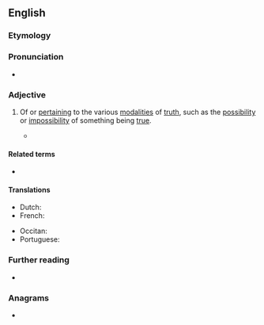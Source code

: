 ==English==
{{wikipedia|alethic mood}}

===Etymology===
{{etyl|grc|en}} {{m|grc|ἀλήθεια||truth}}

===Pronunciation===
* {{IPA|/əˈliːθɪk/|/əˈlɛθɪk/|lang=en}}

===Adjective===
{{en-adj}}

# {{lb|en|logic}} Of or [[pertain]]ing to the various [[modality|modalities]] of [[truth]], such as the [[possibility]] or [[impossibility]] of something being [[true]].
#* {{quote-text|year=2003|author=Nicholas Asher and Alex Lascarides|title=Logics of Conversation|page=46|passage=The modal operators □ and ◊ stand for '''alethic''' necessity and possibility.}}

====Related terms====
* {{l|en|alethiology}}

====Translations====
{{trans-top|logic: pertaining to the modalities of truth}}
* Dutch: {{t|nl|alethisch}}
* French: {{t+|fr|aléthique|m|f}}
{{trans-mid}}
* Occitan: {{t+|oc|aletic|m}}
* Portuguese: {{t|pt|alético}}
{{trans-bottom}}

===Further reading===
<!-- Webster 1913 and Century 1911 do not have "alethic"; Century 1911 has "alethiology" -->
* {{R:OneLook}}

===Anagrams===
* {{anagrams|en|ethical}}